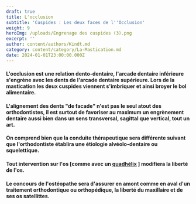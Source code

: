 ```yaml
---
draft: true
title: L'occlusion
subtitle: 'Cuspides : Les deux faces de l''Occlusion'
weight: 9
heroImg: /uploads/Engrenage des cuspides (3).png
excerpt: ''
author: content/authors/Kindt.md
category: content/category/La-Mastication.md
date: 2024-01-01T23:00:00.000Z
---
```


#### L'occlusion est une relation dento-dentaire,  l'arcade dentaire inférieure s'engrène avec les dents de l'arcade dentaire supérieure. Lors de la mastication les deux cuspides viennent s'imbriquer et ainsi broyer le bol alimentaire.

#### L'alignement des dents  "de facade" n'est pas le seul atout des orthodontistes, il est surtout de favoriser au maximum un engrènement dentaire aussi bien dans un sens transversal, sagittal que vertical, tout un art.

<Space height={20} />

<ImagesHeight src="/uploads/Anomalie dans le sens transversall.png" height={221} title="engrènage" />

<Space height={20} />

#### On comprend bien que la conduite thérapeutique sera différente suivant que l'orthodontiste établira une étiologie alvéolo-dentaire ou squelettique.

#### Tout intervention sur l'os  \[comme avec un [quadhélix](https://www.google.com/search?q=quad+helix+orthodontie\&oq=quad\&gs_lcrp=EgZjaHJvbWUqBggAEEUYOzIGCAAQRRg7MgwIARBFGDkYsQMYgAQyBggCEEUYQDIHCAMQABiABDINCAQQABixAxiABBiKBTINCAUQLhivARjHARiABDIQCAYQLhjHARixAxjRAxiABDIGCAcQRRg80gEINzY1NWowajeoAgCwAgA\&sourceid=chrome\&ie=UTF-8 "Quadhélix") ] modifiera la liberté de l'os.

<Space height={20} />

#### Le concours de l'ostéopathe sera d'assurer en amont comme en aval d'un traitement  orthodontique ou orthopédique, la liberté du maxillaire et de ses os satellittes.
